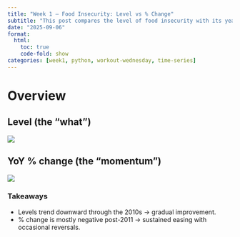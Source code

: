 ```yaml
---
title: "Week 1 — Food Insecurity: Level vs % Change"
subtitle: "This post compares the level of food insecurity with its year-over-year % change"
date: "2025-09-06"
format:
  html:
    toc: true
    code-fold: show
categories: [week1, python, workout-wednesday, time-series]
---
```


# Overview

## Level (the "what")
![](../../projects/w1/output/figures/Food_insecurity_trends.png){fig-cap="Food insecurity levels over time (% of households)"}

## YoY % change (the "momentum")
![](../../projects/w1/output/figures/pct_change_trends.png){fig-cap="YoY % change"}

### Takeaways
- Levels trend downward through the 2010s → gradual improvement.
- % change is mostly negative post-2011 → sustained easing with occasional reversals.